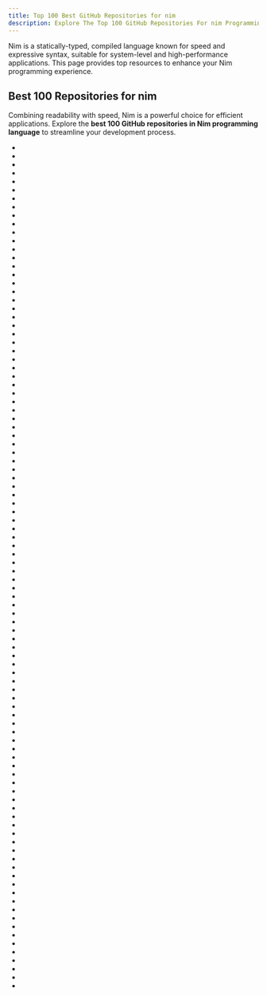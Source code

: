 ```yaml
---
title: Top 100 Best GitHub Repositories for nim
description: Explore The Top 100 GitHub Repositories For nim Programming Languages Listed Ranked By Most Stargazers And Forks By GitHub Community.
---
```


Nim is a statically-typed, compiled language known for speed and expressive syntax, suitable for system-level and high-performance applications. This page provides top resources to enhance your Nim programming experience.

## Best 100 Repositories for nim

Combining readability with speed, Nim is a powerful choice for efficient applications. Explore the **best 100 GitHub repositories in Nim programming language** to streamline your development process.

- <Badge owner="nim-lang" repoName="Nim" stars="https://img.shields.io/github/stars/nim-lang/Nim?style=flat&logoSize=auto" forks="https://img.shields.io/github/forks/nim-lang/Nim?style=flat&logoSize=auto"/>
- <Badge owner="zedeus" repoName="nitter" stars="https://img.shields.io/github/stars/zedeus/nitter?style=flat&logoSize=auto" forks="https://img.shields.io/github/forks/zedeus/nitter?style=flat&logoSize=auto"/>
- <Badge owner="byt3bl33d3r" repoName="OffensiveNim" stars="https://img.shields.io/github/stars/byt3bl33d3r/OffensiveNim?style=flat&logoSize=auto" forks="https://img.shields.io/github/forks/byt3bl33d3r/OffensiveNim?style=flat&logoSize=auto"/>
- <Badge owner="oakes" repoName="vim_cubed" stars="https://img.shields.io/github/stars/oakes/vim_cubed?style=flat&logoSize=auto" forks="https://img.shields.io/github/forks/oakes/vim_cubed?style=flat&logoSize=auto"/>
- <Badge owner="dom96" repoName="jester" stars="https://img.shields.io/github/stars/dom96/jester?style=flat&logoSize=auto" forks="https://img.shields.io/github/forks/dom96/jester?style=flat&logoSize=auto"/>
- <Badge owner="chvancooten" repoName="maldev-for-dummies" stars="https://img.shields.io/github/stars/chvancooten/maldev-for-dummies?style=flat&logoSize=auto" forks="https://img.shields.io/github/forks/chvancooten/maldev-for-dummies?style=flat&logoSize=auto"/>
- <Badge owner="yglukhov" repoName="nimpy" stars="https://img.shields.io/github/stars/yglukhov/nimpy?style=flat&logoSize=auto" forks="https://img.shields.io/github/forks/yglukhov/nimpy?style=flat&logoSize=auto"/>
- <Badge owner="mratsim" repoName="Arraymancer" stars="https://img.shields.io/github/stars/mratsim/Arraymancer?style=flat&logoSize=auto" forks="https://img.shields.io/github/forks/mratsim/Arraymancer?style=flat&logoSize=auto"/>
- <Badge owner="nim-lang" repoName="nimble" stars="https://img.shields.io/github/stars/nim-lang/nimble?style=flat&logoSize=auto" forks="https://img.shields.io/github/forks/nim-lang/nimble?style=flat&logoSize=auto"/>
- <Badge owner="planety" repoName="prologue" stars="https://img.shields.io/github/stars/planety/prologue?style=flat&logoSize=auto" forks="https://img.shields.io/github/forks/planety/prologue?style=flat&logoSize=auto"/>
- <Badge owner="ringabout" repoName="awesome-nim" stars="https://img.shields.io/github/stars/ringabout/awesome-nim?style=flat&logoSize=auto" forks="https://img.shields.io/github/forks/ringabout/awesome-nim?style=flat&logoSize=auto"/>
- <Badge owner="juancarlospaco" repoName="faster-than-requests" stars="https://img.shields.io/github/stars/juancarlospaco/faster-than-requests?style=flat&logoSize=auto" forks="https://img.shields.io/github/forks/juancarlospaco/faster-than-requests?style=flat&logoSize=auto"/>
- <Badge owner="yglukhov" repoName="nimx" stars="https://img.shields.io/github/stars/yglukhov/nimx?style=flat&logoSize=auto" forks="https://img.shields.io/github/forks/yglukhov/nimx?style=flat&logoSize=auto"/>
- <Badge owner="karaxnim" repoName="karax" stars="https://img.shields.io/github/stars/karaxnim/karax?style=flat&logoSize=auto" forks="https://img.shields.io/github/forks/karaxnim/karax?style=flat&logoSize=auto"/>
- <Badge owner="Arc-Compute" repoName="LibVF.IO" stars="https://img.shields.io/github/stars/Arc-Compute/LibVF.IO?style=flat&logoSize=auto" forks="https://img.shields.io/github/forks/Arc-Compute/LibVF.IO?style=flat&logoSize=auto"/>
- <Badge owner="sergiotapia" repoName="torrentinim" stars="https://img.shields.io/github/stars/sergiotapia/torrentinim?style=flat&logoSize=auto" forks="https://img.shields.io/github/forks/sergiotapia/torrentinim?style=flat&logoSize=auto"/>
- <Badge owner="treeform" repoName="fidget" stars="https://img.shields.io/github/stars/treeform/fidget?style=flat&logoSize=auto" forks="https://img.shields.io/github/forks/treeform/fidget?style=flat&logoSize=auto"/>
- <Badge owner="nim-lang" repoName="nimforum" stars="https://img.shields.io/github/stars/nim-lang/nimforum?style=flat&logoSize=auto" forks="https://img.shields.io/github/forks/nim-lang/nimforum?style=flat&logoSize=auto"/>
- <Badge owner="icyguider" repoName="Nimcrypt2" stars="https://img.shields.io/github/stars/icyguider/Nimcrypt2?style=flat&logoSize=auto" forks="https://img.shields.io/github/forks/icyguider/Nimcrypt2?style=flat&logoSize=auto"/>
- <Badge owner="treeform" repoName="pixie" stars="https://img.shields.io/github/stars/treeform/pixie?style=flat&logoSize=auto" forks="https://img.shields.io/github/forks/treeform/pixie?style=flat&logoSize=auto"/>
- <Badge owner="simonkrauter" repoName="NiGui" stars="https://img.shields.io/github/stars/simonkrauter/NiGui?style=flat&logoSize=auto" forks="https://img.shields.io/github/forks/simonkrauter/NiGui?style=flat&logoSize=auto"/>
- <Badge owner="codic12" repoName="worm" stars="https://img.shields.io/github/stars/codic12/worm?style=flat&logoSize=auto" forks="https://img.shields.io/github/forks/codic12/worm?style=flat&logoSize=auto"/>
- <Badge owner="arnetheduck" repoName="nlvm" stars="https://img.shields.io/github/stars/arnetheduck/nlvm?style=flat&logoSize=auto" forks="https://img.shields.io/github/forks/arnetheduck/nlvm?style=flat&logoSize=auto"/>
- <Badge owner="arturo-lang" repoName="arturo" stars="https://img.shields.io/github/stars/arturo-lang/arturo?style=flat&logoSize=auto" forks="https://img.shields.io/github/forks/arturo-lang/arturo?style=flat&logoSize=auto"/>
- <Badge owner="brentp" repoName="mosdepth" stars="https://img.shields.io/github/stars/brentp/mosdepth?style=flat&logoSize=auto" forks="https://img.shields.io/github/forks/brentp/mosdepth?style=flat&logoSize=auto"/>
- <Badge owner="dom96" repoName="choosenim" stars="https://img.shields.io/github/stars/dom96/choosenim?style=flat&logoSize=auto" forks="https://img.shields.io/github/forks/dom96/choosenim?style=flat&logoSize=auto"/>
- <Badge owner="fox0430" repoName="moe" stars="https://img.shields.io/github/stars/fox0430/moe?style=flat&logoSize=auto" forks="https://img.shields.io/github/forks/fox0430/moe?style=flat&logoSize=auto"/>
- <Badge owner="inim-repl" repoName="INim" stars="https://img.shields.io/github/stars/inim-repl/INim?style=flat&logoSize=auto" forks="https://img.shields.io/github/forks/inim-repl/INim?style=flat&logoSize=auto"/>
- <Badge owner="ftsf" repoName="nico" stars="https://img.shields.io/github/stars/ftsf/nico?style=flat&logoSize=auto" forks="https://img.shields.io/github/forks/ftsf/nico?style=flat&logoSize=auto"/>
- <Badge owner="dom96" repoName="nimkernel" stars="https://img.shields.io/github/stars/dom96/nimkernel?style=flat&logoSize=auto" forks="https://img.shields.io/github/forks/dom96/nimkernel?style=flat&logoSize=auto"/>
- <Badge owner="status-im" repoName="nimbus-eth1" stars="https://img.shields.io/github/stars/status-im/nimbus-eth1?style=flat&logoSize=auto" forks="https://img.shields.io/github/forks/status-im/nimbus-eth1?style=flat&logoSize=auto"/>
- <Badge owner="ssleert" repoName="nitch" stars="https://img.shields.io/github/stars/ssleert/nitch?style=flat&logoSize=auto" forks="https://img.shields.io/github/forks/ssleert/nitch?style=flat&logoSize=auto"/>
- <Badge owner="mratsim" repoName="weave" stars="https://img.shields.io/github/stars/mratsim/weave?style=flat&logoSize=auto" forks="https://img.shields.io/github/forks/mratsim/weave?style=flat&logoSize=auto"/>
- <Badge owner="HapticX" repoName="happyx" stars="https://img.shields.io/github/stars/HapticX/happyx?style=flat&logoSize=auto" forks="https://img.shields.io/github/forks/HapticX/happyx?style=flat&logoSize=auto"/>
- <Badge owner="status-im" repoName="nimbus-eth2" stars="https://img.shields.io/github/stars/status-im/nimbus-eth2?style=flat&logoSize=auto" forks="https://img.shields.io/github/forks/status-im/nimbus-eth2?style=flat&logoSize=auto"/>
- <Badge owner="c-blake" repoName="cligen" stars="https://img.shields.io/github/stars/c-blake/cligen?style=flat&logoSize=auto" forks="https://img.shields.io/github/forks/c-blake/cligen?style=flat&logoSize=auto"/>
- <Badge owner="ansiwave" repoName="nimwave" stars="https://img.shields.io/github/stars/ansiwave/nimwave?style=flat&logoSize=auto" forks="https://img.shields.io/github/forks/ansiwave/nimwave?style=flat&logoSize=auto"/>
- <Badge owner="radkesvat" repoName="ReverseTlsTunnel" stars="https://img.shields.io/github/stars/radkesvat/ReverseTlsTunnel?style=flat&logoSize=auto" forks="https://img.shields.io/github/forks/radkesvat/ReverseTlsTunnel?style=flat&logoSize=auto"/>
- <Badge owner="nim-lang" repoName="c2nim" stars="https://img.shields.io/github/stars/nim-lang/c2nim?style=flat&logoSize=auto" forks="https://img.shields.io/github/forks/nim-lang/c2nim?style=flat&logoSize=auto"/>
- <Badge owner="pragmagic" repoName="godot-nim" stars="https://img.shields.io/github/stars/pragmagic/godot-nim?style=flat&logoSize=auto" forks="https://img.shields.io/github/forks/pragmagic/godot-nim?style=flat&logoSize=auto"/>
- <Badge owner="adeemm" repoName="WinAPI-Fun" stars="https://img.shields.io/github/stars/adeemm/WinAPI-Fun?style=flat&logoSize=auto" forks="https://img.shields.io/github/forks/adeemm/WinAPI-Fun?style=flat&logoSize=auto"/>
- <Badge owner="jmgomez" repoName="NimForUE" stars="https://img.shields.io/github/stars/jmgomez/NimForUE?style=flat&logoSize=auto" forks="https://img.shields.io/github/forks/jmgomez/NimForUE?style=flat&logoSize=auto"/>
- <Badge owner="khchen" repoName="winim" stars="https://img.shields.io/github/stars/khchen/winim?style=flat&logoSize=auto" forks="https://img.shields.io/github/forks/khchen/winim?style=flat&logoSize=auto"/>
- <Badge owner="sinkingsugar" repoName="nimtorch" stars="https://img.shields.io/github/stars/sinkingsugar/nimtorch?style=flat&logoSize=auto" forks="https://img.shields.io/github/forks/sinkingsugar/nimtorch?style=flat&logoSize=auto"/>
- <Badge owner="tsoding" repoName="boomer" stars="https://img.shields.io/github/stars/tsoding/boomer?style=flat&logoSize=auto" forks="https://img.shields.io/github/forks/tsoding/boomer?style=flat&logoSize=auto"/>
- <Badge owner="chvancooten" repoName="NimPackt-v1" stars="https://img.shields.io/github/stars/chvancooten/NimPackt-v1?style=flat&logoSize=auto" forks="https://img.shields.io/github/forks/chvancooten/NimPackt-v1?style=flat&logoSize=auto"/>
- <Badge owner="dsrw" repoName="enu" stars="https://img.shields.io/github/stars/dsrw/enu?style=flat&logoSize=auto" forks="https://img.shields.io/github/forks/dsrw/enu?style=flat&logoSize=auto"/>
- <Badge owner="dom96" repoName="httpbeast" stars="https://img.shields.io/github/stars/dom96/httpbeast?style=flat&logoSize=auto" forks="https://img.shields.io/github/forks/dom96/httpbeast?style=flat&logoSize=auto"/>
- <Badge owner="nim-lang" repoName="packages" stars="https://img.shields.io/github/stars/nim-lang/packages?style=flat&logoSize=auto" forks="https://img.shields.io/github/forks/nim-lang/packages?style=flat&logoSize=auto"/>
- <Badge owner="khaledh" repoName="fusion" stars="https://img.shields.io/github/stars/khaledh/fusion?style=flat&logoSize=auto" forks="https://img.shields.io/github/forks/khaledh/fusion?style=flat&logoSize=auto"/>
- <Badge owner="PMunch" repoName="nimlsp" stars="https://img.shields.io/github/stars/PMunch/nimlsp?style=flat&logoSize=auto" forks="https://img.shields.io/github/forks/PMunch/nimlsp?style=flat&logoSize=auto"/>
- <Badge owner="johnnovak" repoName="illwill" stars="https://img.shields.io/github/stars/johnnovak/illwill?style=flat&logoSize=auto" forks="https://img.shields.io/github/forks/johnnovak/illwill?style=flat&logoSize=auto"/>
- <Badge owner="mratsim" repoName="constantine" stars="https://img.shields.io/github/stars/mratsim/constantine?style=flat&logoSize=auto" forks="https://img.shields.io/github/forks/mratsim/constantine?style=flat&logoSize=auto"/>
- <Badge owner="gokr" repoName="spry" stars="https://img.shields.io/github/stars/gokr/spry?style=flat&logoSize=auto" forks="https://img.shields.io/github/forks/gokr/spry?style=flat&logoSize=auto"/>
- <Badge owner="elddy" repoName="NimScan" stars="https://img.shields.io/github/stars/elddy/NimScan?style=flat&logoSize=auto" forks="https://img.shields.io/github/forks/elddy/NimScan?style=flat&logoSize=auto"/>
- <Badge owner="PMunch" repoName="futhark" stars="https://img.shields.io/github/stars/PMunch/futhark?style=flat&logoSize=auto" forks="https://img.shields.io/github/forks/PMunch/futhark?style=flat&logoSize=auto"/>
- <Badge owner="moigagoo" repoName="norm" stars="https://img.shields.io/github/stars/moigagoo/norm?style=flat&logoSize=auto" forks="https://img.shields.io/github/forks/moigagoo/norm?style=flat&logoSize=auto"/>
- <Badge owner="ansiwave" repoName="ansiwave" stars="https://img.shields.io/github/stars/ansiwave/ansiwave?style=flat&logoSize=auto" forks="https://img.shields.io/github/forks/ansiwave/ansiwave?style=flat&logoSize=auto"/>
- <Badge owner="dom96" repoName="Aporia" stars="https://img.shields.io/github/stars/dom96/Aporia?style=flat&logoSize=auto" forks="https://img.shields.io/github/forks/dom96/Aporia?style=flat&logoSize=auto"/>
- <Badge owner="can-lehmann" repoName="owlkettle" stars="https://img.shields.io/github/stars/can-lehmann/owlkettle?style=flat&logoSize=auto" forks="https://img.shields.io/github/forks/can-lehmann/owlkettle?style=flat&logoSize=auto"/>
- <Badge owner="calebwin" repoName="pipelines" stars="https://img.shields.io/github/stars/calebwin/pipelines?style=flat&logoSize=auto" forks="https://img.shields.io/github/forks/calebwin/pipelines?style=flat&logoSize=auto"/>
- <Badge owner="nimgl" repoName="nimgl" stars="https://img.shields.io/github/stars/nimgl/nimgl?style=flat&logoSize=auto" forks="https://img.shields.io/github/forks/nimgl/nimgl?style=flat&logoSize=auto"/>
- <Badge owner="Patitotective" repoName="ImThemes" stars="https://img.shields.io/github/stars/Patitotective/ImThemes?style=flat&logoSize=auto" forks="https://img.shields.io/github/forks/Patitotective/ImThemes?style=flat&logoSize=auto"/>
- <Badge owner="jschlatow" repoName="taskopen" stars="https://img.shields.io/github/stars/jschlatow/taskopen?style=flat&logoSize=auto" forks="https://img.shields.io/github/forks/jschlatow/taskopen?style=flat&logoSize=auto"/>
- <Badge owner="frkngksl" repoName="NimExec" stars="https://img.shields.io/github/stars/frkngksl/NimExec?style=flat&logoSize=auto" forks="https://img.shields.io/github/forks/frkngksl/NimExec?style=flat&logoSize=auto"/>
- <Badge owner="nimterop" repoName="nimterop" stars="https://img.shields.io/github/stars/nimterop/nimterop?style=flat&logoSize=auto" forks="https://img.shields.io/github/forks/nimterop/nimterop?style=flat&logoSize=auto"/>
- <Badge owner="status-im" repoName="nim-chronos" stars="https://img.shields.io/github/stars/status-im/nim-chronos?style=flat&logoSize=auto" forks="https://img.shields.io/github/forks/status-im/nim-chronos?style=flat&logoSize=auto"/>
- <Badge owner="ParrotSec" repoName="anonsurf" stars="https://img.shields.io/github/stars/ParrotSec/anonsurf?style=flat&logoSize=auto" forks="https://img.shields.io/github/forks/ParrotSec/anonsurf?style=flat&logoSize=auto"/>
- <Badge owner="itaymigdal" repoName="Nimbo-C2" stars="https://img.shields.io/github/stars/itaymigdal/Nimbo-C2?style=flat&logoSize=auto" forks="https://img.shields.io/github/forks/itaymigdal/Nimbo-C2?style=flat&logoSize=auto"/>
- <Badge owner="radkesvat" repoName="FakeTlsTunnel" stars="https://img.shields.io/github/stars/radkesvat/FakeTlsTunnel?style=flat&logoSize=auto" forks="https://img.shields.io/github/forks/radkesvat/FakeTlsTunnel?style=flat&logoSize=auto"/>
- <Badge owner="crashappsec" repoName="chalk" stars="https://img.shields.io/github/stars/crashappsec/chalk?style=flat&logoSize=auto" forks="https://img.shields.io/github/forks/crashappsec/chalk?style=flat&logoSize=auto"/>
- <Badge owner="qb-0" repoName="pyMeow" stars="https://img.shields.io/github/stars/qb-0/pyMeow?style=flat&logoSize=auto" forks="https://img.shields.io/github/forks/qb-0/pyMeow?style=flat&logoSize=auto"/>
- <Badge owner="bluenote10" repoName="NimData" stars="https://img.shields.io/github/stars/bluenote10/NimData?style=flat&logoSize=auto" forks="https://img.shields.io/github/forks/bluenote10/NimData?style=flat&logoSize=auto"/>
- <Badge owner="d4rckh" repoName="grc2" stars="https://img.shields.io/github/stars/d4rckh/grc2?style=flat&logoSize=auto" forks="https://img.shields.io/github/forks/d4rckh/grc2?style=flat&logoSize=auto"/>
- <Badge owner="inv2004" repoName="ttop" stars="https://img.shields.io/github/stars/inv2004/ttop?style=flat&logoSize=auto" forks="https://img.shields.io/github/forks/inv2004/ttop?style=flat&logoSize=auto"/>
- <Badge owner="zevv" repoName="npeg" stars="https://img.shields.io/github/stars/zevv/npeg?style=flat&logoSize=auto" forks="https://img.shields.io/github/forks/zevv/npeg?style=flat&logoSize=auto"/>
- <Badge owner="khchen" repoName="wNim" stars="https://img.shields.io/github/stars/khchen/wNim?style=flat&logoSize=auto" forks="https://img.shields.io/github/forks/khchen/wNim?style=flat&logoSize=auto"/>
- <Badge owner="avahe-kellenberger" repoName="nimdow" stars="https://img.shields.io/github/stars/avahe-kellenberger/nimdow?style=flat&logoSize=auto" forks="https://img.shields.io/github/forks/avahe-kellenberger/nimdow?style=flat&logoSize=auto"/>
- <Badge owner="d4rckh" repoName="vaf" stars="https://img.shields.io/github/stars/d4rckh/vaf?style=flat&logoSize=auto" forks="https://img.shields.io/github/forks/d4rckh/vaf?style=flat&logoSize=auto"/>
- <Badge owner="h3rald" repoName="min" stars="https://img.shields.io/github/stars/h3rald/min?style=flat&logoSize=auto" forks="https://img.shields.io/github/forks/h3rald/min?style=flat&logoSize=auto"/>
- <Badge owner="Helixo32" repoName="NimBlackout" stars="https://img.shields.io/github/stars/Helixo32/NimBlackout?style=flat&logoSize=auto" forks="https://img.shields.io/github/forks/Helixo32/NimBlackout?style=flat&logoSize=auto"/>
- <Badge owner="StefanSalewski" repoName="gintro" stars="https://img.shields.io/github/stars/StefanSalewski/gintro?style=flat&logoSize=auto" forks="https://img.shields.io/github/forks/StefanSalewski/gintro?style=flat&logoSize=auto"/>
- <Badge owner="def-" repoName="nimes" stars="https://img.shields.io/github/stars/def-/nimes?style=flat&logoSize=auto" forks="https://img.shields.io/github/forks/def-/nimes?style=flat&logoSize=auto"/>
- <Badge owner="guzba" repoName="mummy" stars="https://img.shields.io/github/stars/guzba/mummy?style=flat&logoSize=auto" forks="https://img.shields.io/github/forks/guzba/mummy?style=flat&logoSize=auto"/>
- <Badge owner="andreaferretti" repoName="patty" stars="https://img.shields.io/github/stars/andreaferretti/patty?style=flat&logoSize=auto" forks="https://img.shields.io/github/forks/andreaferretti/patty?style=flat&logoSize=auto"/>
- <Badge owner="nim-works" repoName="nimskull" stars="https://img.shields.io/github/stars/nim-works/nimskull?style=flat&logoSize=auto" forks="https://img.shields.io/github/forks/nim-works/nimskull?style=flat&logoSize=auto"/>
- <Badge owner="mratsim" repoName="laser" stars="https://img.shields.io/github/stars/mratsim/laser?style=flat&logoSize=auto" forks="https://img.shields.io/github/forks/mratsim/laser?style=flat&logoSize=auto"/>
- <Badge owner="treeform" repoName="jsony" stars="https://img.shields.io/github/stars/treeform/jsony?style=flat&logoSize=auto" forks="https://img.shields.io/github/forks/treeform/jsony?style=flat&logoSize=auto"/>
- <Badge owner="S3cur3Th1sSh1t" repoName="Nim-RunPE" stars="https://img.shields.io/github/stars/S3cur3Th1sSh1t/Nim-RunPE?style=flat&logoSize=auto" forks="https://img.shields.io/github/forks/S3cur3Th1sSh1t/Nim-RunPE?style=flat&logoSize=auto"/>
- <Badge owner="brentp" repoName="somalier" stars="https://img.shields.io/github/stars/brentp/somalier?style=flat&logoSize=auto" forks="https://img.shields.io/github/forks/brentp/somalier?style=flat&logoSize=auto"/>
- <Badge owner="treeform" repoName="ws" stars="https://img.shields.io/github/stars/treeform/ws?style=flat&logoSize=auto" forks="https://img.shields.io/github/forks/treeform/ws?style=flat&logoSize=auto"/>
- <Badge owner="guzba" repoName="zippy" stars="https://img.shields.io/github/stars/guzba/zippy?style=flat&logoSize=auto" forks="https://img.shields.io/github/forks/guzba/zippy?style=flat&logoSize=auto"/>
- <Badge owner="brentp" repoName="slivar" stars="https://img.shields.io/github/stars/brentp/slivar?style=flat&logoSize=auto" forks="https://img.shields.io/github/forks/brentp/slivar?style=flat&logoSize=auto"/>
- <Badge owner="vacp2p" repoName="nim-libp2p" stars="https://img.shields.io/github/stars/vacp2p/nim-libp2p?style=flat&logoSize=auto" forks="https://img.shields.io/github/forks/vacp2p/nim-libp2p?style=flat&logoSize=auto"/>
- <Badge owner="nim-lang" repoName="ui" stars="https://img.shields.io/github/stars/nim-lang/ui?style=flat&logoSize=auto" forks="https://img.shields.io/github/forks/nim-lang/ui?style=flat&logoSize=auto"/>
- <Badge owner="itsumura-h" repoName="nim-basolato" stars="https://img.shields.io/github/stars/itsumura-h/nim-basolato?style=flat&logoSize=auto" forks="https://img.shields.io/github/forks/itsumura-h/nim-basolato?style=flat&logoSize=auto"/>
- <Badge owner="nim-lang" repoName="sdl2" stars="https://img.shields.io/github/stars/nim-lang/sdl2?style=flat&logoSize=auto" forks="https://img.shields.io/github/forks/nim-lang/sdl2?style=flat&logoSize=auto"/>
- <Badge owner="Niminem" repoName="Neel" stars="https://img.shields.io/github/stars/Niminem/Neel?style=flat&logoSize=auto" forks="https://img.shields.io/github/forks/Niminem/Neel?style=flat&logoSize=auto"/>
- <Badge owner="nitely" repoName="nim-regex" stars="https://img.shields.io/github/stars/nitely/nim-regex?style=flat&logoSize=auto" forks="https://img.shields.io/github/forks/nitely/nim-regex?style=flat&logoSize=auto"/>
- <Badge owner="Anuken" repoName="animdustry" stars="https://img.shields.io/github/stars/Anuken/animdustry?style=flat&logoSize=auto" forks="https://img.shields.io/github/forks/Anuken/animdustry?style=flat&logoSize=auto"/>
